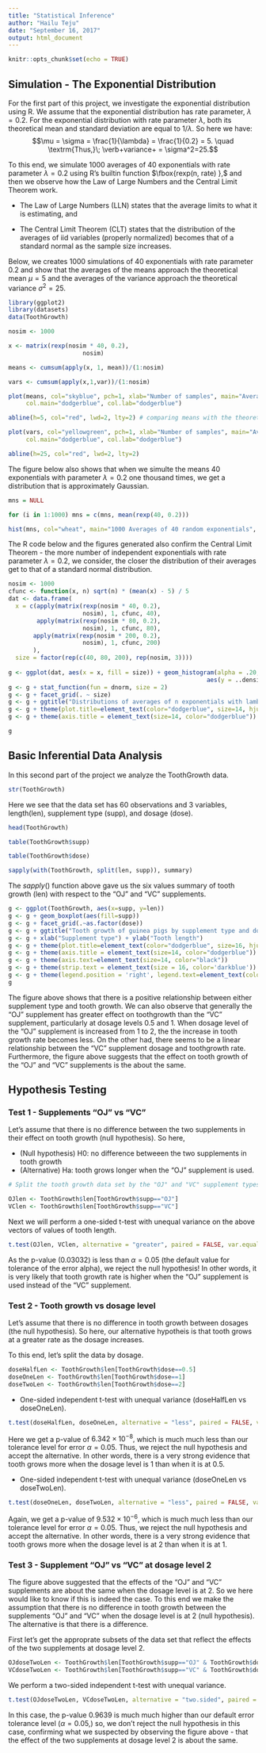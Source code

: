 ---
title: "Statistical Inference"
author: "Hailu Teju"
date: "September 16, 2017"
output: html_document
---

```{r setup, include=FALSE}
knitr::opts_chunk$set(echo = TRUE)
```

## Simulation - The Exponential Distribution

For the first part of this project, we investigate the exponential distribution using R. We assume that the exponential distribution has rate parameter, $\lambda = 0.2.$ For the exponential distribution with rate parameter $\lambda$, both its theoretical mean and standard deviation are equal to $1/\lambda.$ So here we have:
$$\mu = \sigma = \frac{1}{\lambda} = \frac{1}{0.2} = 5. \quad \textrm{Thus,}\; \verb+variance+ = \sigma^2=25.$$

To this end, we simulate 1000 averages of 40 exponentials with rate parameter $\lambda = 0.2$ using R's builtin function $\fbox{rexp(n,  rate) },$ and then we observe how the Law of Large Numbers and the Central Limit Theorem work. 

* The Law of Large Numbers (LLN) states that the average limits to what it is estimating, and

* The Central Limit Theorem (CLT) states that the distribution of the averages of iid variables (properly normalized) becomes that of a standard normal as the sample size increases.

Below, we creates 1000 simulations of 40 exponentials with rate parameter 0.2 and show that the averages of the means approach the theoretical mean $\mu = 5$ and the averages of the variance approach the theoretical variance $\sigma^2 =25.$ 

```{r, message=FALSE, warning=FALSE, echo=FALSE}
library(ggplot2)
library(datasets) 
data(ToothGrowth) 

```

```{r simulate_exp_dist, fig.width=9, fig.height = 6, fig.align='center'}
nosim <- 1000

x <- matrix(rexp(nosim * 40, 0.2), 
                     nosim)

means <- cumsum(apply(x, 1, mean))/(1:nosim)

vars <- cumsum(apply(x,1,var))/(1:nosim)

plot(means, col="skyblue", pch=1, xlab="Number of samples", main="Averages of the means of 40 exponentials",
     col.main="dodgerblue", col.lab="dodgerblue")

abline(h=5, col="red", lwd=2, lty=2) # comparing means with the theoretical mean mu = 1/lambda = 5

plot(vars, col="yellowgreen", pch=1, xlab="Number of samples", main="Averages of the variances of 40 exponentials",
     col.main="dodgerblue", col.lab="dodgerblue")

abline(h=25, col="red", lwd=2, lty=2)

```
The figure below also shows that when we simulte the means 40 exponentials with parameter $\lambda = 0.2$ one thousand times, we get a distribution that is approximately Gaussian.

```{r}
mns = NULL

for (i in 1:1000) mns = c(mns, mean(rexp(40, 0.2)))

hist(mns, col="wheat", main="1000 Averages of 40 random exponentials", xlab="Average of 40 random exponential dists.", col.main="dodgerblue", col.lab="dodgerblue")

```

The R code below and the figures generated also confirm the Central Limit Theorem - the more number of independent exponentials with rate parameter $\lambda = 0.2,$ we consider, the closer the distribution of their averages get to that of a standard normal distribution.

```{r, verify_CLT, fig.width=9, fig.height = 6, fig.align='center'}
nosim <- 1000
cfunc <- function(x, n) sqrt(n) * (mean(x) - 5) / 5
dat <- data.frame(
  x = c(apply(matrix(rexp(nosim * 40, 0.2), 
                     nosim), 1, cfunc, 40),
        apply(matrix(rexp(nosim * 80, 0.2), 
                     nosim), 1, cfunc, 80),
       apply(matrix(rexp(nosim * 200, 0.2), 
                     nosim), 1, cfunc, 200)
       ),
  size = factor(rep(c(40, 80, 200), rep(nosim, 3))))
 
g <- ggplot(dat, aes(x = x, fill = size)) + geom_histogram(alpha = .20, binwidth=.3, colour = "black", 
                                                        aes(y = ..density..)) 
g <- g + stat_function(fun = dnorm, size = 2)
g <- g + facet_grid(. ~ size)
g <- g + ggtitle("Distributions of averages of n exponentials with lambda = 0.2 for n=40, 80, & 200")
g <- g + theme(plot.title=element_text(color="dodgerblue", size=14, hjust=0.5))
g <- g + theme(axis.title = element_text(size=14, color="dodgerblue"))

g
``` 

## Basic Inferential Data Analysis

In this second part of the project we analyze the ToothGrowth data.

```{r}
str(ToothGrowth)

```

Here we see that the data set has 60 observations and 3 variables, length(len), supplement type (supp), and dosage (dose).

```{r}
head(ToothGrowth)

table(ToothGrowth$supp)

table(ToothGrowth$dose)

sapply(with(ToothGrowth, split(len, supp)), summary)
```
The $sapply()$ function above gave us the six values summary of tooth growth (len) with respect to the "OJ" and "VC" supplements.

```{r, fig.width=12, fig.height=9}
g <- ggplot(ToothGrowth, aes(x=supp, y=len))
g <- g + geom_boxplot(aes(fill=supp))
g <- g + facet_grid(.~as.factor(dose)) 
g <- g + ggtitle("Tooth growth of guinea pigs by supplement type and dosage (mg)")
g <- g + xlab("Supplement type") + ylab("Tooth length")
g <- g + theme(plot.title=element_text(color="dodgerblue", size=16, hjust=0.5))
g <- g + theme(axis.title = element_text(size=14, color="dodgerblue"))
g <- g + theme(axis.text=element_text(size=14, color="black")) 
g <- g + theme(strip.text = element_text(size = 16, color='darkblue'))
g <- g + theme(legend.position = 'right', legend.text=element_text(color='deeppink', size=12)) 
g

```
The figure above shows that there is a positive relationship between either supplement type and tooth growth. We can also observe that generally the "OJ" supplement has greater effect on toothgrowth than the "VC" supplement, particularly at dosage levels 0.5 and 1. When dosage level of the "OJ" supplement is increased from 1 to 2, the the increase in tooth growth rate becomes less. On the other had, there seems to be a linear relationship between the "VC" supplement dosage and toothgrowth rate. Furthermore, the figure above suggests that the effect on tooth growth of the "OJ" and "VC" supplements is the about the same.

## Hypothesis Testing

### Test 1 - Supplements "OJ" vs "VC"

Let's assume that there is no difference between the two supplements in their effect on tooth growth (null hypothesis). So here,

* (Null hypothesis) H0: no difference betweeen the two supplements in tooth growth 
* (Alternative) Ha: tooth grows longer when the "OJ" supplement is used.
```{r}
# Split the tooth growth data set by the "OJ" and "VC" supplement types

OJlen <- ToothGrowth$len[ToothGrowth$supp=="OJ"]
VClen <- ToothGrowth$len[ToothGrowth$supp=="VC"]
```

Next we will perform a one-sided t-test with unequal variance on the above vectors of values of tooth length.

```{r}

t.test(OJlen, VClen, alternative = "greater", paired = FALSE, var.equal = FALSE, conf.level = 0.95)
```
As the p-value (0.03032) is less than $\alpha = 0.05$ (the default value for tolerance of the error alpha), we reject the null hypothesis! In other words, it is very likely that tooth growth rate is higher when the "OJ" supplement is used instead of the "VC" supplement. 

### Test 2 - Tooth growth vs dosage level

Let's assume that there is no difference in tooth growth between dosages (the null hypothesis). So here, our alternative hypotheis is that tooth grows at a greater rate as the dosage increases.

To this end, let's split the data by dosage.

```{r}
doseHalfLen <- ToothGrowth$len[ToothGrowth$dose==0.5]
doseOneLen <- ToothGrowth$len[ToothGrowth$dose==1]
doseTwoLen <- ToothGrowth$len[ToothGrowth$dose==2]
```

* One-sided independent t-test with unequal variance (doseHalfLen vs doseOneLen).

```{r}
t.test(doseHalfLen, doseOneLen, alternative = "less", paired = FALSE, var.equal = FALSE, conf.level = 0.95)
```
Here we get a p-value of $6.342\times 10^{-8},$ which is much much less than our tolerance level for error $\alpha = 0.05.$ Thus, we reject the null hypothesis and accept the alternative. In other words, there is a very strong evidence that tooth grows more when the dosage level is 1 than when it is at 0.5.

* One-sided independent t-test with unequal variance (doseOneLen vs doseTwoLen).

```{r}
t.test(doseOneLen, doseTwoLen, alternative = "less", paired = FALSE, var.equal = FALSE, conf.level = 0.95)
```
Again, we get a p-value of $9.532\times 10^{-6},$ which is much much less than our tolerance level for error $\alpha = 0.05.$ Thus, we reject the null hypothesis and accept the alternative. In other words, there is a very strong evidence that tooth grows more when the dosage level is at 2 than when it is at 1.

### Test 3 - Supplement "OJ" vs "VC" at dosage level 2

The figure above suggested that the effects of the "OJ" and "VC" supplements are about the same when the dosage level is at 2. So we here would like to know if this is indeed the case. To this end we make the assumption that there is no difference in tooth growth between the supplements "OJ" and "VC" when the dosage level is at 2 (null hypothesis). The alternative is that there is a difference.

First let's get the approprate subsets of the data set that reflect the effects of the two supplements at dosage level 2.

```{r}
OJdoseTwoLen <- ToothGrowth$len[ToothGrowth$supp=="OJ" & ToothGrowth$dose==2]
VCdoseTwoLen <- ToothGrowth$len[ToothGrowth$supp=="VC" & ToothGrowth$dose==2]
```

We perform a two-sided independent t-test with unequal variance.

```{r}
t.test(OJdoseTwoLen, VCdoseTwoLen, alternative = "two.sided", paired = FALSE, var.equal = FALSE, conf.level = 0.95)
```
In this case, the p-value 0.9639 is much much higher than our default error tolerance level ($\alpha = 0.05$,) so, we don't reject the null hypothesis in this case, confirming what we suspected by observing the figure above - that the effect of the two supplements at dosage level 2 is about the same.  